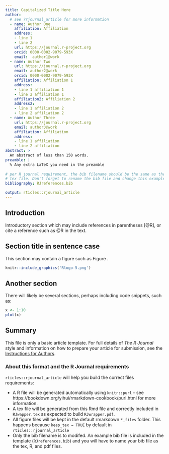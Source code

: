 ---
title: Capitalized Title Here
author:
  # see ?rjournal_article for more information
  - name: Author One
    affiliation: Affiliation
    address:
    - line 1
    - line 2
    url: https://journal.r-project.org
    orcid: 0000-0002-9079-593X
    email:  author1@work
  - name: Author Two
    url: https://journal.r-project.org
    email: author2@work
    orcid: 0000-0002-9079-593X
    affiliation: Affiliation 1
    address:
    - line 1 affiliation 1
    - line 2 affiliation 1
    affiliation2: Affiliation 2
    address2:
    - line 1 affiliation 2
    - line 2 affiliation 2
  - name: Author Three
    url: https://journal.r-project.org
    email: author3@work
    affiliation: Affiliation
    address:
    - line 1 affiliation
    - line 2 affiliation
abstract: >
  An abstract of less than 150 words.
preamble: |
  % Any extra LaTeX you need in the preamble
  
# per R journal requirement, the bib filename should be the same as the output 
# tex file. Don't forget to rename the bib file and change this example value.
bibliography: RJreferences.bib

output: rticles::rjournal_article
---

## Introduction

Introductory section which may include references in parentheses
[@R], or cite a reference such as @R in the text.

## Section title in sentence case

This section may contain a figure such as Figure \ref{fig:Rlogo}.

```{r, Rlogo, echo=FALSE, fig.cap='The logo of R.', out.width='2in', fig.align='center', fig.pos='htbp'}
knitr::include_graphics('Rlogo-5.png')
```

## Another section

There will likely be several sections, perhaps including code snippets, such as:

```{r}
x <- 1:10
plot(x)
```

## Summary

This file is only a basic article template. For full details of _The R Journal_ style and information on how to prepare your article for submission, see the [Instructions for Authors](https://journal.r-project.org/share/author-guide.pdf).

### About this format and the R Journal requirements

`rticles::rjournal_article` will help you build the correct files requirements: 

* A R file will be generated automatically using `knitr::purl` - see
https://bookdown.org/yihui/rmarkdown-cookbook/purl.html for more information.
* A tex file will be generated from this Rmd file and correctly included in
`RJwapper.tex` as expected to build `RJwrapper.pdf`.
* All figure files will be kept in the default rmarkdown `*_files` folder. This
happens because `keep_tex = TRUE` by default in `rticles::rjournal_article`
* Only the bib filename is to modifed. An example bib file is included in the
template (`RJreferences.bib`) and you will have to name your bib file as the
tex, R, and pdf files.
